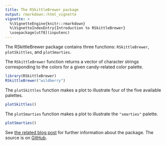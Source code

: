 ```yaml
---
title: The RSkittleBrewer package
output: rmarkdown::html_vignette
vignette: >
  %\VignetteEngine{knitr::rmarkdown}
  %\VignetteIndexEntry{Introduction to RSkittleBrewer}
  \usepackage[utf8](inputenc)
---
```


The RSkittleBrewer package contains three functions: `RSkittleBrewer`,
`plotSkittles`, and `plotSmarties`.

The `RSkittleBrewer` function returns a vector of character strings
corresponding to the colors for a given candy-related color palette.

```r
library(RSkittleBrewer)
RSkittleBrewer("wildberry")
```

The `plotSkittles` function makes a plot to illustrate four of the
five available palettes.

```r
plotSkittles()
```

The `plotSmarties` function makes a plot to illustrate the
`"smarties"` palette.

```r
plotSmarties()
```

See [the related blog post](http://alyssafrazee.com/RSkittleBrewer.html) for
further information about the package. The source is on
[GitHub](https://github.com/alyssafrazee/RSkittleBrewer).
